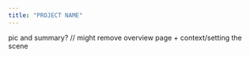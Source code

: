 ```yaml
---
title: "PROJECT NAME"
---
```


pic and summary? // might remove overview page + context/setting the scene